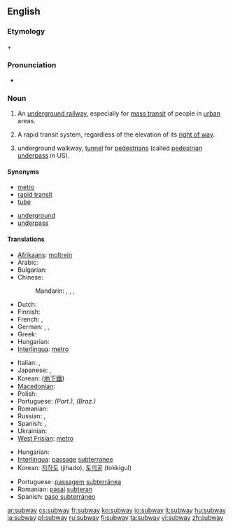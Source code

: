 ==English==
{{wikipedia}}

===Etymology===
{{term|sub-||lang=en|under}} + {{term|way|lang=en}}

===Pronunciation===
* {{audio|en-us-subway.ogg|Audio (US)}}

===Noun===
{{en-noun}}

# {{context|North America}} An [[underground railway]], especially for [[mass transit]] of people in [[urban]] areas.
# {{US}} A rapid transit system, regardless of the elevation of its [[right of way]].
# {{British}} underground walkway, [[tunnel]] for [[pedestrian]]s (called [[pedestrian underpass]] in US).

====Synonyms====
{{top2}}
* [[metro]]
* [[rapid transit]]
* [[tube]]
{{mid2}}
* [[underground]]
* [[underpass]]
{{bottom2}}

====Translations====
{{trans-top|underground railway}}
* [[Afrikaans]]: [[moltrein]]
* Arabic: {{t-|ar|مترو|m|tr=mitru, metro|sc=Arab}}
* Bulgarian: {{t-|bg|метро|n|tr=metró|sc=Cyrl}}
* Chinese:
*: Mandarin: {{t|cmn|地鐵|sc=Hani|xs=Mandarin}},  {{t|cmn|地铁|tr=dìtiě|sc=Hani|xs=Mandarin}},  {{t|cmn|地下鐵路|sc=Hani|xs=Mandarin}},  {{t|cmn|地下铁路|tr=dìxià tiělù|sc=Hani|xs=Mandarin}}
* Dutch: {{t+|nl|metro|m}}
* Finnish: {{t+|fi|metro}}
* French: {{t+|fr|métro|m}}, {{t+|fr|métropolitain|m}}
* German: {{t+|de|U-Bahn|f}},  {{t-|de|Metro|f}},  {{t+|de|Untergrundbahn|f}}
* Greek: {{t+|el|μετρό|tr=metró|sc=Grek}}
* Hungarian: {{t+|hu|metró}}
* [[Interlingua]]: [[metro]]
{{trans-mid}}
* Italian: {{t-|it|metrò|m|f}},  {{t-|it|metropolitana|f}}
* Japanese: {{t+|ja|地下鉄|tr=ちかてつ, chikatetsu|sc=Jpan}},  {{t|ja|メトロ|tr=metoro|sc=Jpan}}
* Korean: {{t+|ko|지하철|tr=jihacheol|sc=Kore}} ([[地下鐵]])
* [[Macedonian]]: {{t-|mk|метро|n|tr=metró|sc=Cyrl|xs=Macedonian}}
* Polish: {{t+|pl|metro|n}}
* Portuguese: {{t+|es|metro|m}} ''(Port.)'', {{t|es|metrô|m}} ''(Braz.)''
* Romanian: {{t+|ro|metrou|n}}
* Russian: {{qualifier|indeclinable}} {{t+|ru|метро|n|tr=metró|sc=Cyrl}}, {{t+|ru|метрополитен|m|tr=metropolitén|sc=Cyrl}}
* Spanish: {{t+|es|metro|m}}, {{t|es|subte|m}} {{italbrac|Argentina}}
* Ukrainian: {{t-|uk|метро|n|tr=metró|sc=Cyrl|xs=Ukrainian}}
* [[West Frisian]]: [[metro]]
{{trans-bottom}}

{{trans-top|underground walkway}}
* Hungarian: {{t+|hu|aluljáró}}
* [[Interlingua]]: [[passage]] [[subterranee]]
* Korean: [[지하도]] (jihado), [[토끼굴]] (tokkigul)
{{trans-mid}}
* Portuguese: [[passagem]] [[subterrânea]] {{f}}
* Romanian: [[pasaj]] [[subteran]] {{n}}
* Spanish: [[paso subterráneo]] {{m}}
{{trans-bottom}}

[[ar:subway]]
[[cs:subway]]
[[fr:subway]]
[[ko:subway]]
[[io:subway]]
[[it:subway]]
[[hu:subway]]
[[ja:subway]]
[[pl:subway]]
[[ru:subway]]
[[fi:subway]]
[[ta:subway]]
[[vi:subway]]
[[zh:subway]]
